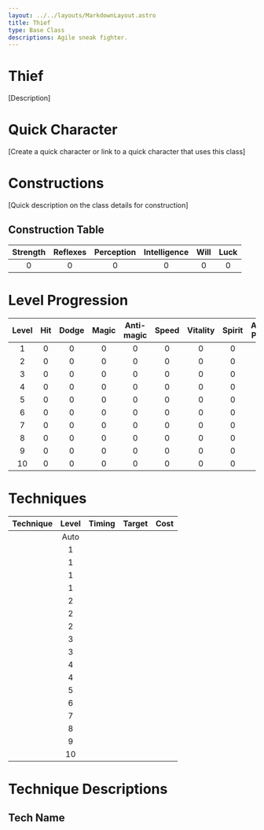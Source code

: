 ```yaml
---
layout: ../../layouts/MarkdownLayout.astro
title: Thief
type: Base Class
descriptions: Agile sneak fighter.
---
```


# Thief

[Description]

# Quick Character

[Create a quick character or link to a quick character that uses this class]

# Constructions

[Quick description on the class details for construction]

## Construction Table

| Strength | Reflexes | Perception | Intelligence | Will | Luck |
| :------: | :------: | :--------: | :----------: | :--: | :--: |
|    0     |    0     |     0      |      0       |  0   |  0   |

# Level Progression

| Level | Hit | Dodge | Magic | Anti-magic | Speed | Vitality | Spirit | Attack Power |
| :---: | :-: | :---: | :---: | :--------: | :---: | :------: | :----: | :----------: |
|   1   |  0  |   0   |   0   |     0      |   0   |    0     |   0    |      0       |
|   2   |  0  |   0   |   0   |     0      |   0   |    0     |   0    |      0       |
|   3   |  0  |   0   |   0   |     0      |   0   |    0     |   0    |      0       |
|   4   |  0  |   0   |   0   |     0      |   0   |    0     |   0    |      0       |
|   5   |  0  |   0   |   0   |     0      |   0   |    0     |   0    |      0       |
|   6   |  0  |   0   |   0   |     0      |   0   |    0     |   0    |      0       |
|   7   |  0  |   0   |   0   |     0      |   0   |    0     |   0    |      0       |
|   8   |  0  |   0   |   0   |     0      |   0   |    0     |   0    |      0       |
|   9   |  0  |   0   |   0   |     0      |   0   |    0     |   0    |      0       |
|  10   |  0  |   0   |   0   |     0      |   0   |    0     |   0    |      0       |

# Techniques

| Technique | Level | Timing | Target | Cost |
| :-------- | :---: | :----: | :----- | :--: |
|           | Auto  |        |        |      |
|           |   1   |        |        |      |
|           |   1   |        |        |      |
|           |   1   |        |        |      |
|           |   1   |        |        |      |
|           |   2   |        |        |      |
|           |   2   |        |        |      |
|           |   2   |        |        |      |
|           |   3   |        |        |      |
|           |   3   |        |        |      |
|           |   4   |        |        |      |
|           |   4   |        |        |      |
|           |   5   |        |        |      |
|           |   6   |        |        |      |
|           |   7   |        |        |      |
|           |   8   |        |        |      |
|           |   9   |        |        |      |
|           |  10   |        |        |      |

# Technique Descriptions

## Tech Name
